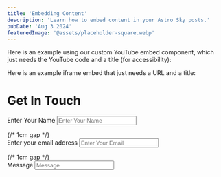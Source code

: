 ```yaml
---
title: 'Embedding Content'
description: 'Learn how to embed content in your Astro Sky posts.'
pubDate: 'Aug 3 2024'
featuredImage: '@assets/placeholder-square.webp'
---
```



Here is an example using our custom YouTube embed component, which just needs the YouTube code and a title (for accessibility):


<YoutubeEmbed code="2eew9k8FqM0" title="Radiance by Henry Egloff"/>

Here is an example iframe embed that just needs a URL and a title:

<IframeEmbed url="https://cosmetic-jar.vercel.app/" title="Cosmetic Jar"/>
       


# Get In Touch

<form>
  <label for="name" style={{ display: 'block', marginBottom: '8px', fontSize: '16px', fontWeight: 'bold' }}>Enter Your Name</label>
  <input 
    id="name" 
    type="text" 
    placeholder="Enter Your Name" 
    style={{
      width: '100%', 
      padding: '10px', 
      fontSize: '16px', 
      backgroundColor: '#f1f1f1',  // Fixed background color hex code
      border: '1px solid #ccc', 
      borderRadius: '4px', 
      color: '#333'
    }} 
  />
</form>

<div style={{ marginBottom: '1cm' }}></div> {/* 1cm gap */}

<form>
  <label for="email" style={{ display: 'block', marginBottom: '8px', fontSize: '16px', fontWeight: 'bold' }}>Enter your email address</label>
  <input 
    id="email" 
    type="email" 
    placeholder="Enter Your Email" 
    style={{
      width: '100%', 
      padding: '10px', 
      fontSize: '16px', 
      backgroundColor: '#f1f1f1',  // Fixed background color hex code
      border: '1px solid #ccc', 
      borderRadius: '4px', 
      color: '#333'
    }} 
  />
</form>

<div style={{ marginBottom: '1cm' }}></div> {/* 1cm gap */}

<form>
  <label for="email" style={{ display: 'block', marginBottom: '8px', fontSize: '16px', fontWeight: 'bold' }}>Message</label>
  <input 
    id="email" 
    type="email" 
    placeholder="Message" 
    style={{
      width: '100%', 
      padding: '10px', 
      fontSize: '16px', 
      backgroundColor: '#f1f1f1',  // Fixed background color hex code
      border: '1px solid #ccc', 
      borderRadius: '4px', 
      color: '#333'
    }} 
  />
</form>

